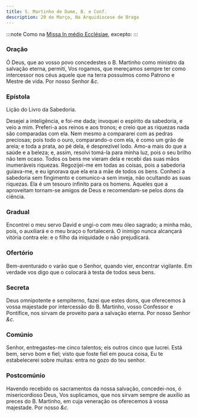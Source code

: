 ```yaml
---
title: S. Martinho de Dume, B. e Conf.
description: 20 de Março, Na Arquidiocese de Braga
---
```


:::note
Como na [Missa In médio Ecclésiae](/missal/comum/13doutores), excepto:
:::

### Oração

Ó Deus, que ao vosso povo concedestes o B. Martinho como ministro da
salvação eterna, permiti, Vos rogamos, que mereçamos sempre ter como
intercessor nos céus aquele que na terra possuímos como Patrono e Mestre
de vida. Por nosso Senhor <em>&c.</em>

### Epístola

Lição do Livro da Sabedoria.

Desejei a inteligência, e foi-me dada; invoquei o espírito da sabedoria, e
veio a mim. Preferi-a aos reinos e aos tronos; e creio que as riquezas
nada são comparadas com ela. Nem mesmo a compararei com as pedras
preciosas; pois todo o ouro, comparando-o com ela, é como um grão de
areia; e toda a prata, ao pé dela, é desprezível lodo. Amo-a mais do que a
saúde e a beleza; e, assim, resolvi tomá-la para minha luz, pois o seu
brilho não tem ocaso. Todos os bens me vieram dela e recebi das suas mãos
inumeráveis riquezas. Regozijei-me em todas as coisas, pois a sabedoria
guiava-me, e eu ignorava que ela era a mãe de todos os bens. Conheci a
sabedoria sem fingimento e comunico-a sem inveja, não ocultando as suas
riquezas. Ela é um tesouro infinito para os homens. Aqueles que a
aproveitam tornam-se amigos de Deus e recomendam-se pelos dons da ciência.

### Gradual

Encontrei o meu servo David e ungi-o com meu óleo sagrado; a minha mão,
pois, o auxiliará e o meu braço o fortalecerá. O inimigo nunca alcançará
vitória contra ele: e o filho da iniquidade o não prejudicará.

### Ofertório

Bem-aventurado o varão que o Senhor, quando vier, encontrar vigilante. Em
verdade vos digo que o colocará à testa de todos seus bens.

### Secreta

Deus omnipotente e sempiterno, fazei que estes dons, que oferecemos à
vossa majestade por intercessão do B. Martinho, vosso Confessor e
Pontífice, nos sirvam de proveito para a salvação eterna. Por nosso Senhor <em>&c.</em>

### Comúnio

Senhor, entregastes-me cinco talentos; eis outros cinco que lucrei. Está
bem, servo bom e fiel; visto que foste fiel em pouca coisa, Eu te
estabelecerei sobre muitas: entra no gozo do teu senhor.

### Postcomúnio

Havendo recebido os sacramentos da nossa salvação, concedei-nos, ó
misericordioso Deus, Vos suplicamos, que nos sirvam sempre de auxílio as
preces do B. Martinho, em cuja veneração os oferecemos à vossa majestade.
Por nosso <em>&c.</em>
